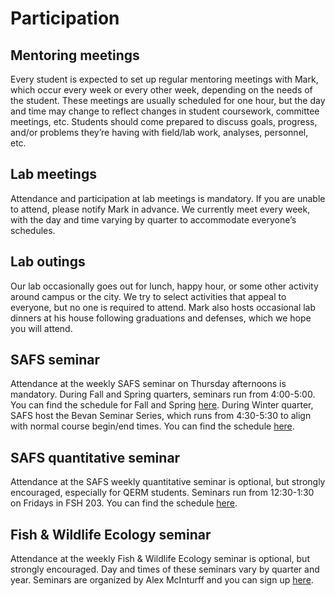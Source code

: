# Participation


## Mentoring meetings

Every student is expected to set up regular mentoring meetings with Mark, which occur every week or every other week, depending on the needs of the student. These meetings are usually scheduled for one hour, but the day and time may change to reflect changes in student coursework, committee meetings, etc. Students should come prepared to discuss goals, progress, and/or problems they're having with field/lab work, analyses, personnel, etc.

## Lab meetings

Attendance and participation at lab meetings is mandatory. If you are unable to attend, please notify Mark in advance. We currently meet every week, with the day and time varying by quarter to accommodate everyone's schedules.

## Lab outings

Our lab occasionally goes out for lunch, happy hour, or some other activity around campus or the city. We try to select activities that appeal to everyone, but no one is required to attend. Mark also hosts occasional lab dinners at his house following graduations and defenses, which we hope you will attend. 

## SAFS seminar

Attendance at the weekly SAFS seminar on Thursday afternoons is mandatory. During Fall and Spring quarters, seminars run from 4:00-5:00. You can find the schedule for Fall and Spring [here](https://fish.uw.edu/news-events/seminar-series/departmental-seminars/). During Winter quarter, SAFS host the Bevan Seminar Series, which runs from 4:30-5:30 to align with normal course begin/end times. You can find the schedule [here](https://fish.uw.edu/news-events/seminar-series/bevan-series/).

## SAFS quantitative seminar

Attendance at the SAFS weekly quantitative seminar is optional, but strongly encouraged, especially for QERM students. Seminars run from 12:30-1:30 on Fridays in FSH 203. You can find the schedule [here](https://fish.uw.edu/news-events/seminar-series/quantitative-seminar/).

## Fish & Wildlife Ecology seminar

Attendance at the weekly Fish & Wildlife Ecology seminar is optional, but strongly encouraged. Day and times of these seminars vary by quarter and year. Seminars are organized by Alex McInturff and you can sign up [here](https://docs.google.com/forms/d/e/1FAIpQLScfH3FPYRMcnQ5wje4864id-bgT3eswpwxamWhefLBp6BnsuA/viewform).
